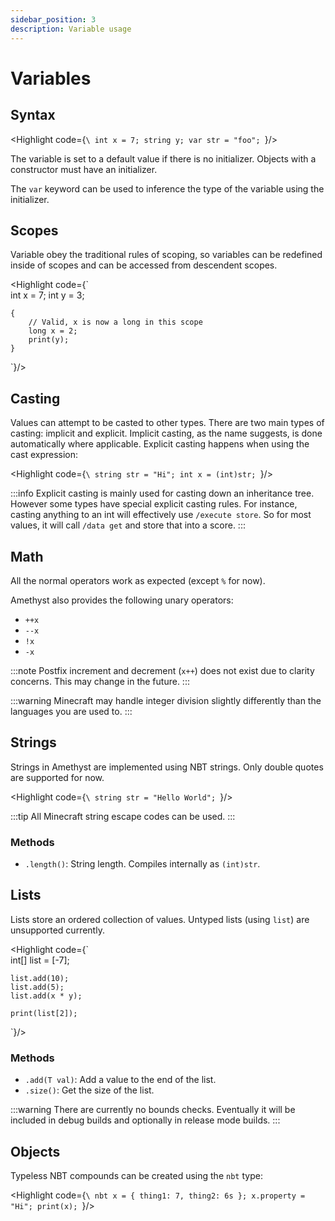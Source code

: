 ```yaml
---
sidebar_position: 3
description: Variable usage
---
```



# Variables

## Syntax

<Highlight code={`\
    int x = 7;
    string y;
    var str = "foo";
`}/>

The variable is set to a default value if there is no initializer. Objects with a constructor must have an initializer.

The `var` keyword can be used to inference the type of the variable using the initializer.

## Scopes

Variable obey the traditional rules of scoping, so variables can be redefined inside of scopes and can be accessed from descendent scopes.

<Highlight code={`\
    int x = 7;
    int y = 3;

    {
        // Valid, x is now a long in this scope
        long x = 2;
        print(y);
    }
`}/>

## Casting

Values can attempt to be casted to other types. There are two main types of casting: implicit and explicit. Implicit casting, as the name suggests, is done automatically where applicable. Explicit casting happens when using the cast expression:

<Highlight code={`\
    string str = "Hi";
    int x = (int)str;
`}/>

:::info
Explicit casting is mainly used for casting down an inheritance tree. However some types have special explicit casting rules. For instance, casting anything to an int will effectively use `/execute store`. So for most values, it will call `/data get` and store that into a score.
:::

## Math

All the normal operators work as expected (except `%` for now).

Amethyst also provides the following unary operators:

* `++x`
* `--x`
* `!x`
* `-x`

:::note
Postfix increment and decrement (`x++`) does not exist due to clarity concerns. This may change in the future.
:::

:::warning
Minecraft may handle integer division slightly differently than the languages you are used to.
:::

## Strings

Strings in Amethyst are implemented using NBT strings. Only double quotes are supported for now.

<Highlight code={`\
    string str = "Hello World";
`}/>

:::tip
All Minecraft string escape codes can be used.
:::

### Methods

* `.length()`: String length. Compiles internally as `(int)str`.

## Lists

Lists store an ordered collection of values. Untyped lists (using `list`) are unsupported currently.

<Highlight code={`\
    int[] list = [-7];

    list.add(10);
    list.add(5);
    list.add(x * y);

    print(list[2]);
`}/>

### Methods

* `.add(T val)`: Add a value to the end of the list.
* `.size()`: Get the size of the list.

:::warning
There are currently no bounds checks. Eventually it will be included in debug builds and optionally in release mode builds.
:::

## Objects

Typeless NBT compounds can be created using the `nbt` type:

<Highlight code={`\
    nbt x = { thing1: 7, thing2: 6s };
    x.property = "Hi";
    print(x);
`}/>
